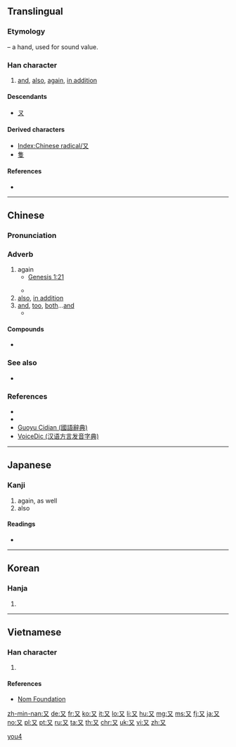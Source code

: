 {{also|ヌ|ﾇ|ㄡ|攵|文|𠬠}}
==Translingual==
{{stroke order|strokes=2}}
{{stroke order|type=animate}}

===Etymology===
{{Han etyl}}
{{liushu|p}} – a hand, used for sound value.

===Han character===
{{Han char|rn=29|rad=又|as=00|sn=2|four=17400|canj=NK}}

# [[and]], [[also]], [[again]], [[in addition]]

====Descendants====
* [[ㄡ]]

====Derived characters====
* [[Index:Chinese radical/又]]
* [[隻]]

====References====
* {{Han ref|kx=0164.430|dkj=03115|dj=0374.140|hdz=10390.010|uh=53C8|ud=21448|bh=A453|bd=42067}}

----

==Chinese==
{{zh-forms}}

===Pronunciation===
{{zh-pron
|m=yòu
|c=jau6
|h=pfs=yu
|mn=iū
|w=
|mc=y
|oc=y
|ma=zh-yòu.ogg
|cat=conj,adv
}}

===Adverb===
{{zh-adv}}

# again
#* [http://wordproject.org/multi/bi_en_cn_py.htm Genesis 1:21]
#*: {{zh-usex|神 就 造 出 大 魚 和 水 中 所 滋生 各樣 有 生命 的 動物，各 從 其 類。'''又''' 造 出 各樣 飛鳥，各 從 其 類。神 看 著[着]{zhuó} 是 好{hǎo} 的。|And God created great whales, and every living creature that moveth, which the waters brought forth abundantly, after their kind, and every winged fowl after his kind: and God saw that it was good.}}
#* {{zh-usex|又 下雨 了!|It's raining again!}}
# [[also]], [[in addition]]
# [[and]], [[too]], {{qualifier|when repeated}} [[both]]...[[and]]
#* {{zh-usex|我 又 餓 又 渴。|I am hungry and thirsty.}}

====Compounds====
* {{zh-l|又好笑，又好氣}}

===See also===
* {{sense|again}} {{zh-l|再}}

===References===
* {{R:cedict}}
* {{cite-web
|url=http://tatoeba.org/eng/sentences/search?query=%E5%8F%88&from=cmn&to=und
|title=Sentences with 又
|work=Tatoeba
|accessdate=2014-02-24}}
* [http://140.111.34.46/cgi-bin/dict/GetContent.cgi?Database=dict&DocNum=148095&GraphicWord=yes&QueryString=%A4S Guoyu Cidian (國語辭典)]
* [http://cn.voicedic.com/ VoiceDic (汉语方言发音字典)]

{{zh-cat|Beginning}}

----

==Japanese==

===Kanji===
{{ja-kanji|grade=7|rs=又00}}

# again, as well
# also

====Readings====
* {{ja-readings|goon=[[う]] (u)|kanon=[[ゆう]] (yū)|kun=[[また]] (mata)}}

----

==Korean==

===Hanja===
{{ko-hanja|hangeul=우|rv=u|mr=u}}

# {{defn|lang=ko|sort=又00}}

----

==Vietnamese==

===Han character===
{{vi-hantu|[[hựu]], [[lại]]|rs=又00}}

# {{defn|lang=vi|sort=又00}}

====References====
* [http://nomfoundation.org/common/nom_details.php?codepoint=53c8 Nom Foundation]

[[Category:CJKV radicals| ]]
[[Category:Beginning Mandarin|you4]]

[[zh-min-nan:又]]
[[de:又]]
[[fr:又]]
[[ko:又]]
[[it:又]]
[[lo:又]]
[[li:又]]
[[hu:又]]
[[mg:又]]
[[ms:又]]
[[fj:又]]
[[ja:又]]
[[no:又]]
[[pl:又]]
[[pt:又]]
[[ru:又]]
[[ta:又]]
[[th:又]]
[[chr:又]]
[[uk:又]]
[[vi:又]]
[[zh:又]]